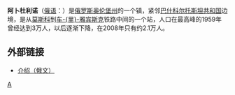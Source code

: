 {{noteTA
| T  = zh-cn:阿卜杜利诺; zh-tw:阿布杜里諾
| 1  = zh-cn:阿卜杜利诺; zh-tw:阿布杜里諾
}} 
{{Infobox settlement
|official_name          = 阿卜杜利诺
|native_name            =  {{Lang|ru|Абдулино}}
|nickname               = 
|motto                  = 
|image_skyline          = 
|imagesize              = 300px
|image_caption          = 
|image_flag             = 
|image_seal             = 
|image_shield           = 
|image_map              = 
|mapsize                = 
|map_caption            =阿卜杜利诺位置图
|pushpin_map            = Russia
|pushpin_mapsize        =300
|subdivision_type       = 國家
|subdivision_name       = {{RUS}}
|subdivision_type1      = 管区
|subdivision_name1      = [[伏尔加联邦管区|伏尔加联邦管区]]
|subdivision_type2      = 州份
|subdivision_name2      = [[奥伦堡州|奥伦堡州]]
|government_type        = 
|leader_title           = 
|leader_name            = 
|leader_title1          =  <!-- for places with, say, both a mayor and a city manager -->
|leader_name1           = 
|established_title      =  <!-- Settled -->
|established_date       = 
|established_title2     =  <!-- Incorporated (town) -->
|established_date2      = 
|established_title3     =  <!-- Incorporated (city) -->
|established_date3      = 
|area_magnitude         = 
|area_total_km2             = 47
|area_total_sq_mi        =
|population_as_of       = 2008年
|population_note        = 
|population_total       = 20922
|population_density_km2     = 
|population_density_sq_mi = 
|timezone               = 
|utc_offset             = +5
|timezone_DST           = +6
|utc_offset_DST         = 
|latd=53 |latm=41 |lats= |latNS=N
|longd=53 |longm=39 |longs= |longEW=E
|elevation_m              = 180
|elevation_ft           = 
|postal_code_type       =  <!-- enter ZIP code, Postcode, Post code, Postal code... -->
|postal_code            = 461740–461744
|area_code              = 
|website                = 
|footnotes              = 
}}

'''阿卜杜利诺'''（[[俄语|俄语]]：'''{{lang|ru|Абду́лино}}'''）是[[俄罗斯|俄罗斯]][[奥伦堡州|奥伦堡州]]的一个镇，紧邻[[巴什科尔托斯坦共和国|巴什科尔托斯坦共和国]]边境，是从[[莫斯科|莫斯科]]到[[车里雅宾斯克|车-{里}-雅宾斯克]]铁路中间的一个站，人口在最高峰的1959年曾经达到3万人，以后逐渐下降，在2008年只有约2.1万人。

{{Authority control}}
{{Russia-geo-stub}}

== 外部链接 ==
* [http://kraeved.opck.org/towns/abdulino/abdulino.php 介绍（俄文）] {{Wayback|url=http://kraeved.opck.org/towns/abdulino/abdulino.php |date=20200220144131 }}

{{奧倫堡州行政區劃}}
[[Category:奧倫堡州城市|A]]